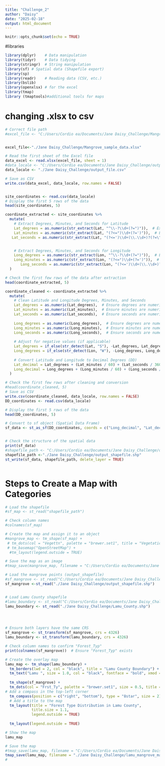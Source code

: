```yaml
---
title: "Challenge_2"
author: "Daisy"
date: "2025-02-18"
output: html_document
---
```


```r
knitr::opts_chunk$set(echo = TRUE)
```


#libraries
```r
library(dplyr)    # Data manipulation
library(tidyr)    # Data tidying
library(stringr)  # String manipulation
library(sf) # Spatial data (Shapefile export)
library(sp) 
library(readr)    # Reading data (CSV, etc.)
library(bslib)
library(openxlsx) # for the excel
library(tmap)
library (tmaptools)#additional tools for maps
```

# changing .xlsx to csv 
```r
# Correct file path
#excel_file <- "C:/Users/Cordio ea/Documents/Jane Daisy_Challenge/Mangrove_sample_data.xlsx"


excel_file<-"./Jane Daisy_Challenge/Mangrove_sample_data.xlsx"

# Read the first sheet of the Excel file
data_excel <- read.xlsx(excel_file, sheet = 1)
#data_locale <- "C:/Users/Cordio ea/Documents/Jane Daisy_Challenge/output_file.csv"
data_locale <- "./Jane Daisy_Challenge/output_file.csv"

# Save as CSV
write.csv(data_excel, data_locale, row.names = FALSE)


site_coordinates <- read.csv(data_locale)
# Display the first 5 rows of the data
head(site_coordinates, 5)
```

```r

coordinate_extracted <- site_coordinates %>%
  mutate(
    # Extract Degrees, Minutes, and Seconds for Latitude
    Lat_degrees = as.numeric(str_extract(Lat, "^\\-?\\d+(?=°)")),  # Extract degrees (allow for negative)
    Lat_minutes = as.numeric(str_extract(Lat, "(?<=°)\\d+(?=')")),  # Extract minutes (after degree symbol)
   Lat_seconds = as.numeric(str_extract(Lat, "(?<=')\\d+(\\.\\d+)?(?=\")")),  # Extract seconds with decimal (after minutes)


    # Extract Degrees, Minutes, and Seconds for Longitude
    Long_degrees = as.numeric(str_extract(Lon, "^\\-?\\d+(?=°)")),  # Extract degrees (allow for negative)
    Long_minutes = as.numeric(str_extract(Lon, "(?<=°)\\d+(?=')")),  # Extract minutes (after degree symbol)
       Long_seconds = as.numeric(str_extract(Lon, "(?<=')\\d+(\\.\\d+)?(?=\")"))  # Extract seconds with decimal (after minutes)
  )

# Check the first few rows of the data after extraction
head(coordinate_extracted, 5)

```

```r
coordinate_cleaned <- coordinate_extracted %>%
  mutate(
    # Clean Latitude and Longitude Degrees, Minutes, and Seconds
    Lat_degrees = as.numeric(Lat_degrees),  # Ensure degrees are numeric
    Lat_minutes = as.numeric(Lat_minutes),  # Ensure minutes are numeric
    Lat_seconds = as.numeric(Lat_seconds),  # Ensure seconds are numeric
    
    Long_degrees = as.numeric(Long_degrees),  # Ensure degrees are numeric
    Long_minutes = as.numeric(Long_minutes),  # Ensure minutes are numeric
    Long_seconds = as.numeric(Long_seconds),  # Ensure seconds are numeric
    
    # Adjust for negative values (if applicable)
    Lat_degrees = if_else(str_detect(Lat, "S"), -Lat_degrees, Lat_degrees),  # Handle Southern Hemisphere
    Long_degrees = if_else(str_detect(Lon, "W"), -Long_degrees, Long_degrees),  # Handle Western Hemisphere
    
    # Convert Latitude and Longitude to Decimal Degrees (DD)
    Lat_decimal = Lat_degrees + (Lat_minutes / 60) + (Lat_seconds / 3600),
    Long_decimal = Long_degrees + (Long_minutes / 60) + (Long_seconds / 3600)
  )

# Check the first few rows after cleaning and conversion
#head(coordinate_cleaned, 5)
# Save as CSV
write.csv(coordinate_cleaned, data_locale, row.names = FALSE)
DD_coordinates <- read.csv(data_locale)

# Display the first 5 rows of the data
head(DD_coordinates, 5)
```



```r
# Convert to sf object (Spatial Data Frame)
sf_data <- st_as_sf(DD_coordinates, coords = c("Long_decimal", "Lat_decimal"), crs = 4326)


# Check the structure of the spatial data
print(sf_data)
#shapefile_path <- "C:/Users/Cordio ea/Documents/Jane Daisy_Challenge/output_shapefile.shp"
shapefile_path <-"./Jane Daisy_Challenge/output_shapefile.shp"
st_write(sf_data, shapefile_path, delete_layer = TRUE)



```
# Steps to Create a Map with Categories
```r

# Load the shapefile
#sf_map <- st_read("shapefile_path")

# Check column names
#colnames(sf_map)

# Create the map and assign it to an object
#mangrove_map <- tm_shape(sf_map) + 
 # tm_dots(col = "Vegettn", palette = "brewer.set1", title = "Vegetation Type") + 
 # tm_basemap("OpenStreetMap") + 
  #tm_layout(legend.outside = TRUE)

# Save the map as an image
#tmap_save(mangrove_map, filename = "C:/Users/Cordio ea/Documents/Jane Daisy_Challenge/mangrove_map.png")


```

```r

# Load the mangrove points (output_shapefile)
#sf_mangrove <- st_read("C:/Users/Cordio ea/Documents/Jane Daisy_Challenge/output_shapefile.shp")
sf_mangrove <-st_read("./Jane Daisy_Challenge/output_shapefile.shp")


# Load Lamu County shapefile
#lamu_boundary <- st_read("C:/Users/Cordio ea/Documents/Jane Daisy_Challenge/Lamu_County.shp")
lamu_boundary <- st_read("./Jane Daisy_Challenge/Lamu_County.shp")




# Ensure both layers have the same CRS
sf_mangrove <- st_transform(sf_mangrove, crs = 4326)
lamu_boundary <- st_transform(lamu_boundary, crs = 4326)

# Check column names to confirm "Forest_Typ"
print(colnames(sf_mangrove))  # Ensure "Forest_Typ" exists

# Create the overlay map
lamu_map <- tm_shape(lamu_boundary) + 
  tm_borders(lwd = 2, col = "black", title = "Lamu County Boundary") +  # Lamu County Outline
  tm_text("Lamu ", size = 1.0, col = "black", fontface = "bold", xmod = -0.15, ymod = -0.05) +        # Label the County Name
  
  tm_shape(sf_mangrove) + 
  tm_dots(col = "Frst_Ty", palette = "brewer.set1", size = 0.5, title = "Forest Type") +  # Forest Points
# Add a compass in the top-left corner
  tm_compass(position = c("right", "bottom"), type = "8star", size = 2) +
  # Add a title to the map
  tm_layout(title = "Forest Type Distribution in Lamu County", 
            title.size = 1.1,
            legend.outside = TRUE) 
  
  tm_layout(legend.outside = TRUE)

# Show the map
lamu_map

# Save the map
#tmap_save(lamu_map, filename = "C:/Users/Cordio ea/Documents/Jane Daisy_Challenge/lamu_mangrove_map.png")
tmap_save(lamu_map, filename = "./Jane Daisy_Challenge/lamu_mangrove_map.png")
#

```
